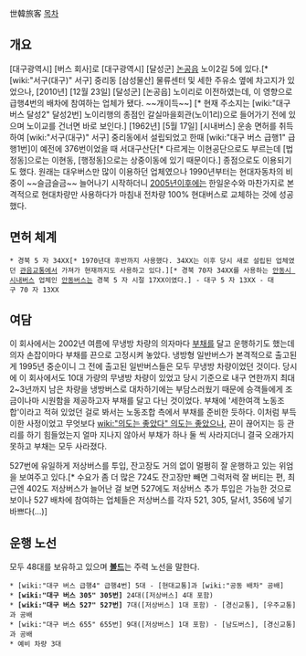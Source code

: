 世韓旅客
[[목차]]
== 개요 ==
[대구광역시] [버스 회사]로 [대구광역시] [달성군] [[논공읍]] 노이2길 5에 있다.[* [wiki:"서구(대구)" 서구] 중리동 [삼성물산] 물류센터 및 세한 주유소 옆에 차고지가 있었으나, [2010년] [12월 23일] [달성군] [논공읍] 노이리로 이전하였는데, 이 영향으로 급행4번의 배차에 참여하는 업체가 됐다. ~~개이득~~] [* 현재 주소지는 [wiki:"대구 버스 달성2" 달성2번] 노이리행의 종점인 갈실마을회관(노이1리)으로 들어가기 전에 있으며 노이교를 건너면 바로 보인다.] [1962년] [5월 17일] [시내버스] 운송 면허를 취득하여 [wiki:"서구(대구)" 서구] 중리동에서 설립되었고 한때 [wiki:"대구 버스 급행1" 급행1번]이 예전에 376번이었을 때 서대구산단[* 다르게는 이현공단으로도 부르는데 [법정동]으로는 이현동, [행정동]으로는 상중이동에 있기 때문이다.] 종점으로도 이용되기도 했다. 원래는 대우버스만 많이 이용하던 업체였으나 1990년부터는 현대자동차의 비중이 ~~슬금슬금~~ 늘어나기 시작하더니 [[2005년]]이후에는 한일운수와 마찬가지로 본격적으로 현대차량만 사용하다가 마침내 전차량 100% 현대버스로 교체하는 것에 성공했다.

== 면허 체계 ==
 * 경북 5 자 34XX[* 1970년대 후반까지 사용했다. 34XX는 이후 당시 새로 설립된 업체였던 [[관음교통]]에서 가져가 현재까지도 사용하고 있다.][* 경북 70자 34XX를 사용하는 [[안동시 시내버스]] 업체인 [[안동버스]]는 경북 5 자 시절 17XX이였다.] - 대구 5 자 13XX - 대구 70 자 13XX

== 여담 ==
이 회사에서는 2002년 여름에 무냉방 차량의 의자마다 [[부채]]를 달고 운행하기도 했는데 의자 손잡이마다 부채를 끈으로 고정시켜 놓았다. 냉방형 일반버스가 본격적으로 출고된 게 1995년 중순이니 그 전에 출고된 일반버스들은 모두 무냉방 차량이었던 것이다. 당시에 이 회사에서도 10대 가량의 무냉방 차량이 있었고 당시 기준으로 내구 연한까지 최대 2~3년까지 남은 차량을 냉방버스로 대차하기에는 부담스러웠기 때문에 승객들에게 조금이나마 시원함을 제공하고자 부채를 달고 다닌 것이었다. 부채에 '세한여객 노동조합'이라고 적혀 있었던 걸로 봐서는 노동조합 측에서 부채를 준비한 듯하다. 이처럼 부득이한 사정이었고 무엇보다 [[wiki:"의도는 좋았다" 의도는 좋았으나]], 끈이 끊어지는 등 관리를 하기 힘들었는지 얼마 지나지 않아서 부채가 하나 둘 씩 사라지더니 결국 오래가지 못하고 부채는 모두 사라졌다.

527번에 유일하게 저상버스를 투입, 잔고장도 거의 없이 멀쩡히 잘 운행하고 있는 위엄을 보여주고 있다.[* 수요가 좀 더 많은 724도 잔고장만 빼면 그럭저럭 잘 버티는 편, 최근엔 402도 저상버스가 늘어난 걸 보면 527에도 저상버스 추가 투입은 가능한 것으로 보이나 527 배차에 참여하는 업체들은 저상버스를 각자 521, 305, 달서1, 356에 넣기 바쁘다(...)]

== 운행 노선 ==
모두 48대를 보유하고 있으며 '''[[볼드]]'''는 주력 노선을 말한다.
 * [wiki:"대구 버스 급행4" 급행4번] 5대 - [현대교통]과 [wiki:"공동 배차" 공배]
 * '''[wiki:"대구 버스 305" 305번]''' 24대([저상버스] 4대 포함)
 * '''[wiki:"대구 버스 527" 527번]''' 7대([저상버스] 1대 포함) - [경신교통], [우주교통]과 공배
 * [wiki:"대구 버스 655" 655번] 9대([저상버스] 1대 포함) - [남도버스], [경신교통]과 공배
 * 예비 차량 3대
